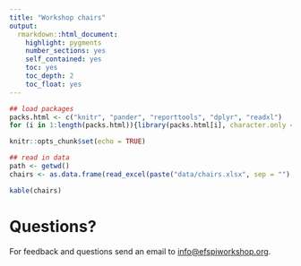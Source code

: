 ```yaml
---
title: "Workshop chairs"
output: 
  rmarkdown::html_document:
    highlight: pygments
    number_sections: yes
    self_contained: yes
    toc: yes
    toc_depth: 2
    toc_float: yes
---
```


```r
## load packages
packs.html <- c("knitr", "pander", "reporttools", "dplyr", "readxl")
for (i in 1:length(packs.html)){library(packs.html[i], character.only = TRUE)}

knitr::opts_chunk$set(echo = TRUE)

## read in data
path <- getwd()
chairs <- as.data.frame(read_excel(paste("data/chairs.xlsx", sep = ""), col_types = NULL))
```


```r
kable(chairs)
```

# Questions?

For feedback and questions send an email to [info@efspiworkshop.org](mailto:info@efspiworkshop.org).



